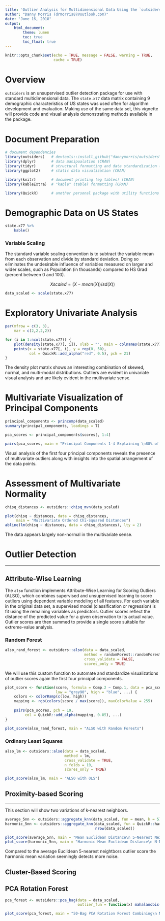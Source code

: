 ```yaml
---
title: 'Outlier Analysis for Multidimensional Data Using the `outsiders` package'
author: "Danny Morris (drmorris87@outlook.com)"
date: "June 16, 2018"
output: 
    html_document:
        theme: lumen
        toc: true
        toc_float: true
---
```


```r
knitr::opts_chunk$set(echo = TRUE, message = FALSE, warning = TRUE,
                      cache = TRUE)
```

# Overview

`outsiders` is an unsupervised outlier detection package for use with standard multidimensional data. The `state.x77` data matrix containing 9 demographic characteristics of US states was used often for algorithm development and evaluation. Making use of the same data set, this vignette will provide code and visual analysis demonstrating methods available in the package.

# Document Preparation

```r
# document dependencies
library(outsiders)   # devtools::install_github("dannymorris/outsiders") to install
library(dplyr)       # data manipualation (CRAN)
library(tidyr)       # structural formatting and data standardization (CRAN)
library(ggplot2)     # static data visualization (CRAN)

library(knitr)       # document printing (eg tables) (CRAN)
library(kableExtra)  # "kable" (table) formatting (CRAN)

library(QuickR)      # another personal package with utility functions
```

# Demographic Data on US States

```r
state.x77 %>%
    kable()
```

### Variable Scaling

The standard variable scaling convention is to subtract the variable mean from each observation and divide by standard deviation. Doing so eliminates the undesirable influence of variables measured on larger and wider scales, such as Population (in thousands) compared to HS Grad (percent between 0 and 100).

$$X scaled = (X - mean(X))  /  sd(X)) $$

```r
data_scaled <- scale(state.x77)
```

# Exploratory Univariate Analysis

```r
par(mfrow = c(3, 3),
    mar = c(2,2,2,2))

for (i in 1:ncol(state.x77)) {
    plot(density(state.x77[, i]), xlab = "", main = colnames(state.x77)[i])
    points(x = state.x77[, i], y = rep(0, 50), 
           col = QuickR::add_alpha("red", 0.5), pch = 21)
}
```

The density plot matrix shows an interesting combination of skewed, normal, and multi-modal distributions. Outliers are evident in univariate visual analysis and are likely evident in the multivariate sense.

# Multivariate Visualization of Principal Components

```r
principal_components <- princomp(data_scaled)
summary(principal_components, loadings = T)

pca_scores <- principal_components$scores[, 1:4]

pairs(pca_scores, main = "Principal Components 1-4 Explaining \n88% of Total Variation")
```

Visual analysis of the first four principal components reveals the presence of multivariate outliers along with insights into the spatial arrangement of the data points.

# Assessment of Multivariate Normality

```r
chisq_distances <- outsiders::chisq_mvn(data_scaled)

plot(chisq ~ distances, data = chisq_distances, 
     main = "Multivariate Ordered Chi-Squared Distances")
abline(lm(chisq ~ distances, data = chisq_distances), lty = 2)
```

The data appears largely non-normal in the multivariate sense.

# Outlier Detection
<hr>

## Attribute-Wise Learning 

The `also` function implements Attribute-Wise Learning for Scoring Outliers (ALSO), which combines supervised and unsupervised learning to score outliers using dependent variable modeling of all features. For each variable in the original data set, a supervised model (classification or regression) is fit using the remaining variables as predictors. Outlier scores reflect the distance of the predicted value for a given observation to its actual value. Outlier scores are then summed to provide a single score suitable for extreme-value analysis.

### Random Forest

```r
also_rand_forest <- outsiders::also(data = data_scaled,
                                    method = randomForest::randomForest,
                                    cross_validate = FALSE,
                                    scores_only = TRUE)
```

We will use this custom function to automate and standardize visualizations of outlier scores again the first four principal components.

```r
plot_score <- function(score, formula = Comp.2 ~ Comp.1, data = pca_scores, 
                       low = "grey90", high = "blue", ...) {
    colors <- colorRamp(c(low, high))
    mapping <- rgb(colors(score / max(score)), maxColorValue = 255) 
    
    pairs(pca_scores, pch = 19,
         col = QuickR::add_alpha(mapping, 0.85), ...)
}

plot_score(also_rand_forest, main = "ALSO with Random Forests")
```

### Ordinary Least Squares

```r
also_lm <- outsiders::also(data = data_scaled,
                           method = lm,
                           cross_validate = TRUE,
                           n_folds = 10,
                           scores_only = TRUE)

plot_score(also_lm, main = "ALSO with OLS")
```

## Proximity-based Scoring
<hr>

This section will show two variations of k-nearest neighbors.

```r
average_5nn <- outsiders::aggregate_knn(data_scaled, fun = mean, k = 5)
harmonic_5nn <- outsiders::aggregate_knn(data_scaled, fun = QuickR::harmonic_mean, 
                                         nrow(data_scaled))
```

```r
plot_score(average_5nn, main = "Mean Euclidean Distance\n 5-Nearest Neighbors")
plot_score(harmonic_5nn, main = "Harmonic Mean Euclidean Distance\n N-Nearest Neighbors")
```

Compared to the average Euclidean 5-nearest neightbors outlier score the harmonic mean variation seemingly detects more noise.

## Cluster-Based Scoring

## PCA Rotation Forest

```r
pca_forest <- outsiders::pca_bag(data = data_scaled,
                                 outlier_fun = function(x) mahalanobis(x, colMeans(x), cov(x)))

plot_score(pca_forest, main = "50-Bag PCA Rotation Forest Combining\n Mahalanobis Distance Scores")
```